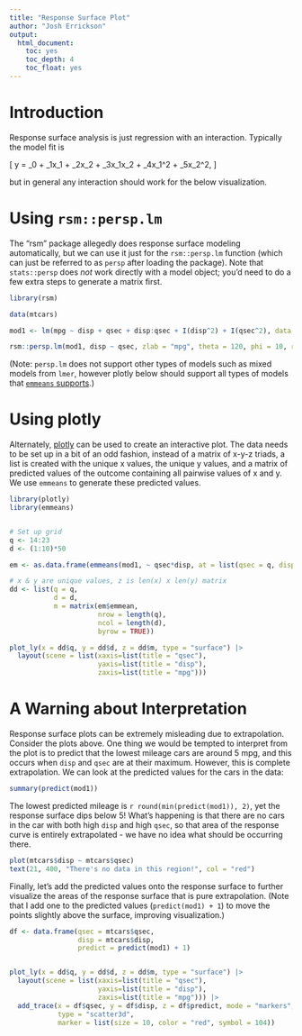 ```yaml
---
title: "Response Surface Plot"
author: "Josh Errickson"
output:
  html_document:
    toc: yes
    toc_depth: 4
    toc_float: yes
---
```


# Introduction

Response surface analysis is just regression with an interaction. Typically the model fit is

\[
    y = \beta_0 + \beta_1x_1 + \beta_2x_2 + \beta_3x_1x_2 + \beta_4x_1^2 + \beta_5x_2^2,
\]

but in general any interaction should work for the below visualization.

# Using `rsm::persp.lm`

The "rsm" package allegedly does response surface modeling automatically, but we
can use it just for the `rsm::persp.lm` function (which can just be referred to
as `persp` after loading the package). Note that `stats::persp` does *not* work
directly with a model object; you'd need to do a few extra steps to generate a
matrix first.

```r
library(rsm)

data(mtcars)

mod1 <- lm(mpg ~ disp + qsec + disp:qsec + I(disp^2) + I(qsec^2), data = mtcars)

rsm::persp.lm(mod1, disp ~ qsec, zlab = "mpg", theta = 120, phi = 10, r = 10)
```

(Note: `persp.lm` does not support other types of models such as mixed models
from `lmer`, however plotly below should support all types of models that
[`emmeans` supports](https://cran.r-project.org/web/packages/emmeans/vignettes/models.html).)

# Using plotly

Alternately, [plotly](https://plotly.com/r/) can be used to create an
interactive plot. The data needs to be set up in a bit of an odd fashion,
instead of a matrix of x-y-z triads, a list is created with the unique x values,
the unique y values, and a matrix of predicted values of the outcome containing
all pairwise values of x and y. We use `emmeans` to generate these predicted
values.

```r
library(plotly)
library(emmeans)


# Set up grid
q <- 14:23
d <- (1:10)*50

em <- as.data.frame(emmeans(mod1, ~ qsec*disp, at = list(qsec = q, disp = d)))

# x & y are unique values, z is len(x) x len(y) matrix
dd <- list(q = q,
           d = d,
           m = matrix(em$emmean,
                      nrow = length(q),
                      ncol = length(d),
                      byrow = TRUE))

plot_ly(x = dd$q, y = dd$d, z = dd$m, type = "surface") |>
  layout(scene = list(xaxis=list(title = "qsec"),
                      yaxis=list(title = "disp"),
                      zaxis=list(title = "mpg")))
```


# A Warning about Interpretation

Response surface plots can be extremely misleading due to extrapolation.
Consider the plots above. One thing we would be tempted to interpret from the
plot is to predict that the lowest mileage cars are around 5 mpg, and this
occurs when `disp` and `qsec` are at their maximum. However, this is complete
extrapolation. We can look at the predicted values for the cars in the data:

```r
summary(predict(mod1))
```

The lowest predicted mileage is `r round(min(predict(mod1)), 2)`, yet the
response surface dips below 5! What's happening is that there are no cars in the
car with both high `disp` and high `qsec`, so that area of the response curve is
entirely extrapolated - we have no idea what should be occurring there.

```r
plot(mtcars$disp ~ mtcars$qsec)
text(21, 400, "There's no data in this region!", col = "red")
```

Finally, let's add the predicted values onto the response surface to further
visualize the areas of the response surface that is pure extrapolation. (Note
that I add one to the predicted values (`predict(mod1) + 1`) to move the points
slightly above the surface, improving visualization.)


```r
df <- data.frame(qsec = mtcars$qsec,
                 disp = mtcars$disp,
                 predict = predict(mod1) + 1)


plot_ly(x = dd$q, y = dd$d, z = dd$m, type = "surface") |>
  layout(scene = list(xaxis=list(title = "qsec"),
                      yaxis=list(title = "disp"),
                      zaxis=list(title = "mpg"))) |>
  add_trace(x = df$qsec, y = df$disp, z = df$predict, mode = "markers",
            type = "scatter3d",
            marker = list(size = 10, color = "red", symbol = 104))
```
